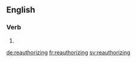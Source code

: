 ==English==

===Verb===
{{head|en|present participle}}

# {{present participle of|reauthorize|lang=en}}

[[de:reauthorizing]]
[[fr:reauthorizing]]
[[sv:reauthorizing]]